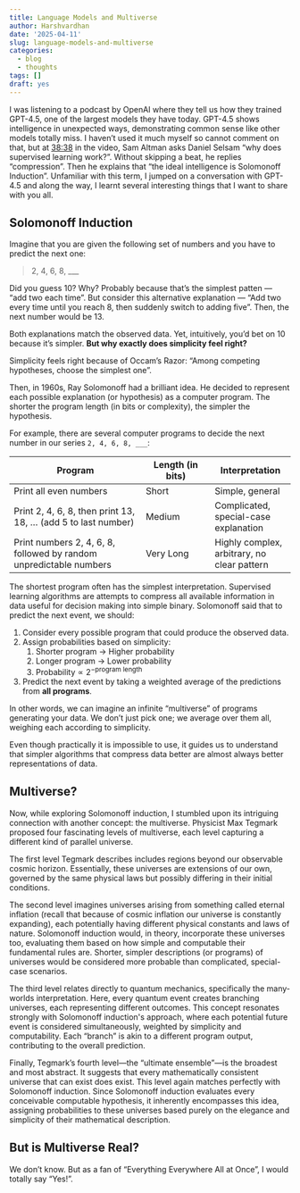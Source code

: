 ```yaml
---
title: Language Models and Multiverse
author: Harshvardhan
date: '2025-04-11'
slug: language-models-and-multiverse
categories:
  - blog
  - thoughts
tags: []
draft: yes
---
```


I was listening to a podcast by OpenAI where they tell us how they trained GPT-4.5, one of the largest models they have today.
GPT-4.5 shows intelligence in unexpected ways, demonstrating common sense like other models totally miss.
I haven't used it much myself so cannot comment on that, but at [38:38](https://youtu.be/6nJZopACRuQ?t=2318) in the video, Sam Altman asks Daniel Selsam "why does supervised learning work?".
Without skipping a beat, he replies "compression".
Then he explains that "the ideal intelligence is Solomonoff Induction".
Unfamiliar with this term, I jumped on a conversation with GPT-4.5 and along the way, I learnt several interesting things that I want to share with you all.

## Solomonoff Induction

Imagine that you are given the following set of numbers and you have to predict the next one:

> 2, 4, 6, 8, \_\_\_

Did you guess 10?
Why?
Probably because that's the simplest patten --- "add two each time".
But consider this alternative explanation --- "Add two every time until you reach 8, then suddenly switch to adding five".
Then, the next number would be 13.

Both explanations match the observed data.
Yet, intuitively, you'd bet on 10 because it's simpler.
**But why exactly does simplicity feel right?**

Simplicity feels right because of Occam's Razor: "Among competing hypotheses, choose the simplest one".

Then, in 1960s, Ray Solomonoff had a brilliant idea.
He decided to represent each possible explanation (or hypothesis) as a computer program.
The shorter the program length (in bits or complexity), the simpler the hypothesis.

For example, there are several computer programs to decide the next number in our series `2, 4, 6, 8, ___`:

| Program                                                            | Length (in bits) | Interpretation                              |
|----------------------------------|------------------|---------------------|
| Print all even numbers                                             | Short            | Simple, general                             |
| Print 2, 4, 6, 8, then print 13, 18, ... (add 5 to last number)    | Medium           | Complicated, special-case explanation       |
| Print numbers 2, 4, 6, 8, followed by random unpredictable numbers | Very Long        | Highly complex, arbitrary, no clear pattern |

The shortest program often has the simplest interpretation.
Supervised learning algorithms are attempts to compress all available information in data useful for decision making into simple binary.
Solomonoff said that to predict the next event, we should:

1.  Consider every possible program that could produce the observed data.
2.  Assign probabilities based on simplicity:
    1.  Shorter program → Higher probability
    2.  Longer program → Lower probability
    3.  $\text{Probability} \propto 2^{-\text{program length}}$
3.  Predict the next event by taking a weighted average of the predictions from **all programs**.

In other words, we can imagine an infinite "multiverse" of programs generating your data.
We don't just pick one; we average over them all, weighing each according to simplicity.

Even though practically it is impossible to use, it guides us to understand that simpler algorithms that compress data better are almost always better representations of data.

## Multiverse?

Now, while exploring Solomonoff induction, I stumbled upon its intriguing connection with another concept: the multiverse.
Physicist Max Tegmark proposed four fascinating levels of multiverse, each level capturing a different kind of parallel universe.

The first level Tegmark describes includes regions beyond our observable cosmic horizon.
Essentially, these universes are extensions of our own, governed by the same physical laws but possibly differing in their initial conditions.

The second level imagines universes arising from something called eternal inflation (recall that because of cosmic inflation our universe is constantly expanding), each potentially having different physical constants and laws of nature.
Solomonoff induction would, in theory, incorporate these universes too, evaluating them based on how simple and computable their fundamental rules are.
Shorter, simpler descriptions (or programs) of universes would be considered more probable than complicated, special-case scenarios.

The third level relates directly to quantum mechanics, specifically the many-worlds interpretation.
Here, every quantum event creates branching universes, each representing different outcomes.
This concept resonates strongly with Solomonoff induction\'s approach, where each potential future event is considered simultaneously, weighted by simplicity and computability.
Each "branch" is akin to a different program output, contributing to the overall prediction.

Finally, Tegmark's fourth level---the "ultimate ensemble"---is the broadest and most abstract.
It suggests that every mathematically consistent universe that can exist does exist.
This level again matches perfectly with Solomonoff induction.
Since Solomonoff induction evaluates every conceivable computable hypothesis, it inherently encompasses this idea, assigning probabilities to these universes based purely on the elegance and simplicity of their mathematical description.

## But is Multiverse Real?

We don't know.
But as a fan of "Everything Everywhere All at Once", I would totally say "Yes!".
